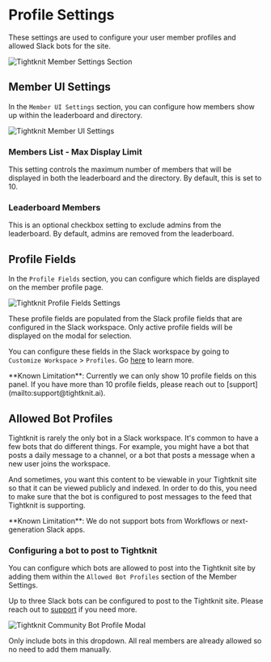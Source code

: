 
# Profile Settings

These settings are used to configure your user member profiles and allowed Slack bots for the site.

![Tightknit Member Settings Section](/MemberSettings.png)

## Member UI Settings

In the `Member UI Settings` section, you can configure how members show up within the leaderboard and directory.

![Tightknit Member UI Settings](/MemberSettingsModal.png)

### Members List - Max Display Limit

This setting controls the maximum number of members that will be displayed in both the leaderboard and the directory. By default, this is set to 10.

### Leaderboard Members

This is an optional checkbox setting to exclude admins from the leaderboard. By default, admins are removed from the leaderboard.

## Profile Fields

In the `Profile Fields` section, you can configure which fields are displayed on the member profile page.

![Tightknit Profile Fields Settings](/MemberProfileModal.png)

These profile fields are populated from the Slack profile fields that are configured in the Slack workspace.
Only active profile fields will be displayed on the modal for selection.

You can configure these fields in the Slack workspace by going to `Customize Workspace` > `Profiles`.
Go [here](https://slack.com/help/articles/212281478-Customize-member-profiles) to learn more.

<Callout type="warning" emoji="⚠️">
  **Known Limitation**: Currently we can only show 10 profile fields on this
  panel. If you have more than 10 profile fields, please reach out to
  [support](mailto:support@tightknit.ai).
</Callout>

## Allowed Bot Profiles

Tightknit is rarely the only bot in a Slack workspace. It's common to have a few bots that do different things.
For example, you might have a bot that posts a daily message to a channel, or a bot that posts a message when a new user joins the workspace.

And sometimes, you want this content to be viewable in your Tightknit site so that it can be viewed publicly and indexed.
In order to do this, you need to make sure that the bot is configured to post messages to the feed that Tightknit is supporting.

<Callout type="warning">
  **Known Limitation**: We do not support bots from Workflows or next-generation
  Slack apps.
</Callout>

### Configuring a bot to post to Tightknit

You can configure which bots are allowed to post into the Tightknit site by adding them within the `Allowed Bot Profiles` section of the Member Settings.

Up to three Slack bots can be configured to post to the Tightknit site. Please reach out to [support](mailto:support@tightknit.ai) if you need more.

![Tightknit Community Bot Profile Modal](/CommunityBotProfileModal.png)

<Callout type="info" emoji="ℹ️">
  Only include bots in this dropdown. All real members are already allowed so no
  need to add them manually.
</Callout>
